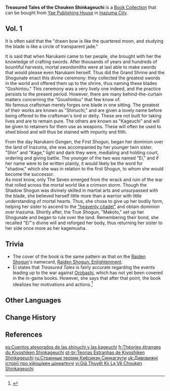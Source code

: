 {{Book Collection Infobox
|image     = Book Treasured Tales of the Chouken Shinkageuchi.png
|volumes   = 1
|quality   = 3
|vol1      = Sold by [[Kuroda]] at the [[Yae Publishing House]] in [[Inazuma City]]
}}
'''Treasured Tales of the Chouken Shinkageuchi''' is a [[Book Collection]] that can be bought from [[Yae Publishing House]] in [[Inazuma City]].

==Vol. 1==
{{Description|The first part of a traditional [[Inazuma]]n novel. This particular volume is also known as "Shinkageuchi," and was once a restricted text. It contains a fantastical tale about the first [[Makoto|Raiden Shogun]] and [[Ei|her kagemusha]], depicting the benevolent sagacity of the first Shogun and the great valor of her kagemusha. However, due to the great popularity of another book known colloquially as "[[Shogun Almighty: Reborn as Raiden With Unlimited Power|Raiden Reincarnation]]," many people became interested in stories of this kind. This book thus wound up being published in a haphazard manner.}}
It is often said that the "drawn bow is like the quartered moon, and studying the blade is like a circle of transparent jade."

It is said that when Narukami came to her people, she brought with her the knowledge of crafting swords. After thousands of years and hundreds of bountiful harvests, mortal swordsmiths were at last able to make swords that would please even Narukami herself. Thus did the Grand Shrine and the Shogunate enact this divine ceremony: they collected the greatest swords in the world and offered them up to the shrine, thus naming these blades "Goshintou." This ceremony was a very lively one indeed, and the practice persists to the present period. However, there are many behind-the-curtain matters concerning the "Goushintou" that few know of.<br />
No famous craftsman merely forges one blade in one sitting. The greatest of their works are known as "Shinuchi," and are given a lovely name before being offered to the craftsman's lord or deity. These are not built for taking lives and are to remain pure. The others are known as "Kageuchi" and will be given to retainers for them use as weapons. These will often be used to shed blood and will thus be stained with impurity and filth.

From the day Narukami Gongen, the First Shogun, began her dominion over the land of Inazuma, she was accompanied by her younger twin sister. "Shin" and "Kage," light and dark they were, mediating and holding court, ordering and giving battle. The younger of the two was named "Ei," and if her name were to be written plainly, it would likely be the word for "shadow," which she was in relation to the first Shogun, to whom she would become the successor.<br />
As most know, only The Seven emerged from the wrack and ruin of the war that rolled across the mortal world like a crimson storm. Though the Shadow Shogun was divinely skilled in martial arts and unsurpassed with the blade, she believed herself little more than a warrior with little understanding of mortal hearts. Thus, she chose to give up her bodily form, helping her sister to ascend to the [[Celestia|"heavenly citadel"]] and obtain dominion over Inazuma. Shortly after, the True Shogun, "Makoto," set up her Shogunate and began to rule over the land. Remembering their bond, she recalled "Ei"'s divine will and reforged her body, thus returning her sister to her side once more as her kagemusha.

==Trivia==
*The cover of the book is the same pattern as that on the [[Raiden Shogun]]'s namecard, [[Raiden Shogun: Enlightenment]].
*Ei states that ''Treasured Tales'' is fairly accurate regarding the events leading up to the war against [[Orobashi]], which has not yet been covered in the in-game books. However, she says that after that point, the book idealizes her motivations and actions.<ref>{{Ref/VO|Raiden Shogun|More About Ei: III}}</ref>

==Other Languages==
{{Other Languages
|en      = Treasured Tales of the Chouken Shinkageuchi
|zhs     = 珍说澄研真影打
|zhs_rm  = Zhēn Shuō Chéng Yán Zhēn Yǐng Dǎ
|zht     = 珍說澄研真影打
|zht_rm  = Zhēn Shuō Chéng Yán Zhēn Yǐng Dǎ
|zh_tl   = 
|ja      = 研澄真影打ち珍説
|ja_rm   = Kenchou Shinkageuchi Chinsetsu{{Assumed}}
|ja_tl   = Strange Tales of the Kenchou Shinkageuchi{{Sino}}
|ko      = 진설징연진영타
|ko_rm   = Jinseoljingyeonjinyeongta
|ko_tl   = Strange Tales of the Kiyoshiken Shinkageuchi
|es      = Cuentos atesorados de las shinuchi y las kageuchi
|es_tl   = Treasured Tales of the Shinuchi and the Kageuchi
|fr      = Théories étranges du Kiyoshiken Shinkageuchi
|fr_tl   = Strange Theories of the Kiyoshiken Shinkageuchi
|ru      = Странные теории Киёсикэн Синкагэути
|ru_tl   = Strange Theories of the Kiyoshiken Shinkageuchi
|th      = ทฤษฎีประหลาดของ Chouken Shinkageuchi
|th_rm   = Thritdi pralat khong Chouken Shinkageuchi
|th_tl   = The Peculiar Theories of Chouken Shinkageuchi
|vi      = Giả Thuyết Kỳ Lạ Về Chouken Shinkageuchi
|vi_tl   = 
|de      = Kostbare Erzählungen über den Chouken Shinkageuchi
|de_tl   = Treasured Tales About the Chouken Shinkageuchi
|id      = Kisah Berharga Tentang Chouken Shinkageuchi
|id_tl   = Precious Tales About Chouken Shinkageuchi
|pt      = Teorias Estranhas de Kiyoshiken Shinkageuchi
|pt_tl   = 
|tr      = Chouken Shinkageuchi'nin İlginç Hikayeleri
|tr_tl   = 
|it      = Racconti preziosi del Kiyoshiken Shinkageuchi
|it_tl   = 
}}

==Change History==
{{Change History|2.2}}

==References==
{{Reflist}}

[[es:Cuentos atesorados de las shinuchi y las kageuchi]]
[[fr:Théories étranges du Kiyoshiken Shinkageuchi]]
[[pt-br:Teorias Estranhas de Kiyoshiken Shinkageuchi]]
[[ru:Странные теории Киёсикэн Синкагэути]]
[[uk:Дивовижні історії про кійошікен шінкаґеучі]]
[[vi:Giả Thuyết Kỳ Lạ Về Chouken Shinkageuchi]]